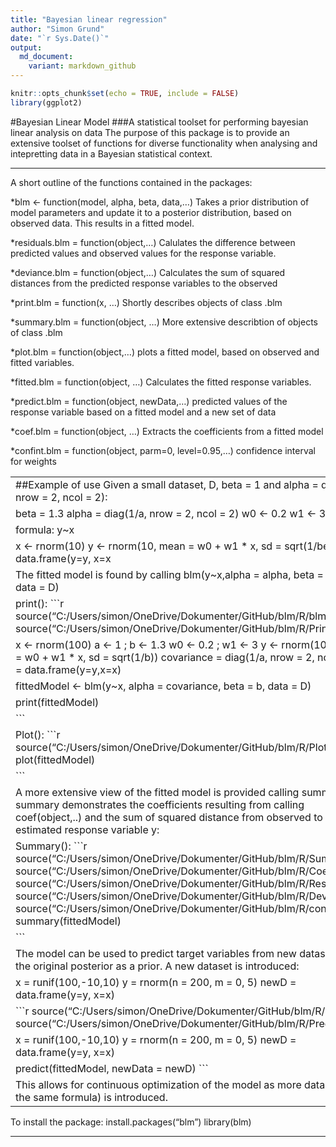 ```yaml
---
title: "Bayesian linear regression"
author: "Simon Grund"
date: "`r Sys.Date()`"
output:
  md_document:
    variant: markdown_github
---
```


```r
knitr::opts_chunk$set(echo = TRUE, include = FALSE)
library(ggplot2)
```

#Bayesian Linear Model
###A statistical toolset for performing bayesian linear analysis on data
The purpose of this package is to provide an extensive toolset of functions for diverse functionality when analysing and intepretting data in a Bayesian statistical context. 

------------------------------------------------------------------------------

A short outline of the functions contained in the packages:

*blm <- function(model, alpha, beta, data,...) 
Takes a prior distribution of model parameters and update it to a posterior
distribution, based on observed data. This results in a fitted model.

*residuals.blm = function(object,...)
Calulates the difference between predicted values and observed values for the response variable.

*deviance.blm = function(object,...)
Calculates the sum of squared distances from the predicted response variables to the observed

*print.blm = function(x, ...) 
Shortly describes objects of class .blm

*summary.blm = function(object, ...)
More extensive describtion of objects of class .blm

*plot.blm = function(object,...)
plots a fitted model, based on observed and fitted variables.

*fitted.blm = function(object, ...)
Calculates the fitted response variables.

*predict.blm = function(object, newData,...)
predicted values of the response variable based on a fitted model and a new set of data

*coef.blm = function(object, ...)
Extracts the coefficients from a fitted model

*confint.blm = function(object, parm=0, level=0.95,...)
confidence interval for weights 

------------------------------------------------------------------------------
##Example of use
Given a small dataset, D, beta = 1 and alpha = diag(1, nrow = 2, ncol = 2):

beta = 1.3
alpha = diag(1/a, nrow = 2, ncol = 2)
w0 <- 0.2
w1 <- 3

formula:
y~x

x <- rnorm(10)
y <- rnorm(10, mean = w0 + w1 * x, sd = sqrt(1/beta))
D = data.frame(y=y, x=x

The fitted model is found by calling
blm(y~x,alpha = alpha, beta = beta, data = D)

print():
```r
source("C:/Users/simon/OneDrive/Dokumenter/GitHub/blm/R/blm.R")
source("C:/Users/simon/OneDrive/Dokumenter/GitHub/blm/R/Print.R")

x <- rnorm(100)
a <- 1 ; b <- 1.3
w0 <- 0.2 ; w1 <- 3
y <- rnorm(100, mean = w0 + w1 * x, sd = sqrt(1/b))
covariance = diag(1/a, nrow = 2, ncol = 2)
D = data.frame(y=y,x=x)

fittedModel <- blm(y~x, alpha = covariance, beta = b, data = D)


print(fittedModel)

```

Plot():
```r
source("C:/Users/simon/OneDrive/Dokumenter/GitHub/blm/R/Plot.R")
plot(fittedModel)

```

A more extensive view of the fitted model is provided calling summary. The summary demonstrates the coefficients resulting from calling coef(object,..) and the sum of squared distance from observed to estimated response variable y:

Summary():
```r
source("C:/Users/simon/OneDrive/Dokumenter/GitHub/blm/R/Summary.R")
source("C:/Users/simon/OneDrive/Dokumenter/GitHub/blm/R/Coef.R")
source("C:/Users/simon/OneDrive/Dokumenter/GitHub/blm/R/Residuals.R")
source("C:/Users/simon/OneDrive/Dokumenter/GitHub/blm/R/Deviance.R")
source("C:/Users/simon/OneDrive/Dokumenter/GitHub/blm/R/confint.R")
summary(fittedModel)

```

The model can be used to predict target variables from new datasets, using the original posterior as a prior. A new dataset is introduced:

x = runif(100,-10,10)
y = rnorm(n = 200, m = 0, 5)
newD = data.frame(y=y, x=x)

```r
source("C:/Users/simon/OneDrive/Dokumenter/GitHub/blm/R/Fitted.R")
source("C:/Users/simon/OneDrive/Dokumenter/GitHub/blm/R/Predict.R")

x = runif(100,-10,10)
y = rnorm(n = 200, m = 0, 5)
newD = data.frame(y=y, x=x)

predict(fittedModel, newData = newD)
```

This allows for continuous optimization of the model as more data (under the same formula) is introduced.

------------------------------------------------------------------------------

To install the package:
install.packages("blm")
library(blm)

------------------------------------------------------------------------------

